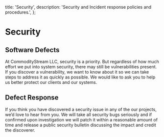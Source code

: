   title: 'Security',
  description: 'Security and Incident response policies and procedures.',
};

# Security

## Software Defects

At CommodityStream LLC, security is a priority. But regardless of how much effort we put into system security, there may still be vulnerabilities present. If you discover a vulnerability, we want to know about it so we can take steps to address it as quickly as possible. We would like to ask you to help us better protect our clients and our systems.

## Defect Response

If you think you have discovered a security issue in any of the our projects, we’d love to hear from you. We will take all security bugs seriously and if confirmed upon investigation we will patch it within a reasonable amount of time and release a public security bulletin discussing the impact and credit the discoverer.
